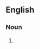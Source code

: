 ==English==

===Noun===
{{en-noun|head=[[strike]] [[breaking]]|-}}

#{{alternative spelling of|strikebreaking|lang=en}}